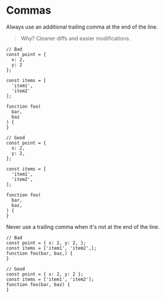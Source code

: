 # Commas

Always use an additional trailing comma at the end of the line.

> Why? Cleaner diffs and easier modifications.

    // Bad
    const point = {
      x: 2,
      y: 2
    };
    
    const items = [
      'item1',
      'item2'
    ];
    
    function foo(
      bar,
      baz
    ) {
    }
    
    // Good
    const point = {
      x: 2,
      y: 2,
    };
    
    const items = [
      'item1',
      'item2',
    ];
    
    function foo(
      bar,
      baz,
    ) {
    }

Never use a trailing comma when it's not at the end of the line.

    // Bad
    const point = { x: 2, y: 2, };
    const items = ['item1', 'item2',];
    function foo(bar, baz,) {
    }
    
    // Good
    const point = { x: 2, y: 2 };
    const items = ['item1', 'item2'];
    function foo(bar, baz) {
    }